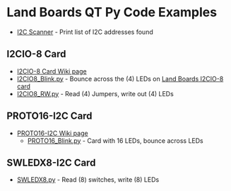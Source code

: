 = Land Boards QT Py Code Examples =

* [https://github.com/land-boards/lb-boards/blob/master/Projects/QTPy/Land%20Boards/Land%20Boards%20QT%20Py%20Code/i2cscan.py I2C Scanner] - Print list of I2C addresses found

== I2CIO-8 Card ==

* [http://land-boards.com/blwiki/index.php?title=I2CIO-8 I2CIO-8 Card Wiki page]
* [https://github.com/land-boards/lb-boards/blob/master/Projects/QTPy/Land%20Boards/Land%20Boards%20QT%20Py%20Code/I2CIO8_Blink.py I2CIO8_Blink.py] - Bounce across the (4) LEDs on [http://land-boards.com/blwiki/index.php?title=I2CIO-8 Land Boards I2CIO-8 card]
* [https://github.com/land-boards/lb-boards/blob/master/Projects/QTPy/Land%20Boards/Land%20Boards%20QT%20Py%20Code/I2CIO8_RW.py I2CIO8_RW.py] - Read (4) Jumpers, write out (4) LEDs

== PROTO16-I2C Card ==

* [http://land-boards.com/blwiki/index.php?title=PROTO16-I2C PROTO16-I2C Wiki page]
** [https://github.com/land-boards/lb-boards/blob/master/Projects/QTPy/Land%20Boards/Land%20Boards%20QT%20Py%20Code/PROTO16_Blink.py PROTO16_Blink.py] - Card with 16 LEDs, bounce across LEDs

== SWLEDX8-I2C Card ==

* [https://github.com/land-boards/lb-boards/blob/master/Projects/QTPy/Land%20Boards/Land%20Boards%20QT%20Py%20Code/SWLEDX8.py SWLEDX8.py] - Read (8) switches, write (8) LEDs
